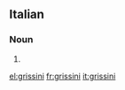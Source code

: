 ==Italian==

===Noun===
{{head|it|plural|g=m}}

# {{plural of|grissino|lang=it}}

[[el:grissini]]
[[fr:grissini]]
[[it:grissini]]